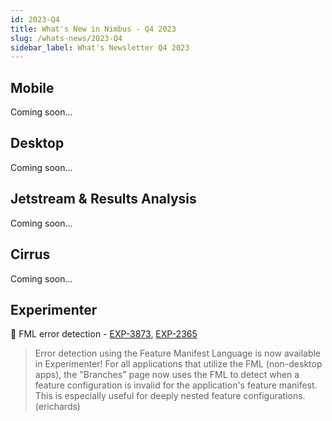 ```yaml
---
id: 2023-Q4
title: What's New in Nimbus - Q4 2023
slug: /whats-news/2023-Q4
sidebar_label: What's Newsletter Q4 2023
---
```


## Mobile 

Coming soon...

## Desktop

Coming soon...

## Jetstream & Results Analysis

Coming soon...

## Cirrus

Coming soon...

## Experimenter

🙌 FML error detection - [EXP-3873](https://mozilla-hub.atlassian.net/browse/EXP-3873), [EXP-2365](https://mozilla-hub.atlassian.net/browse/EXP-2365)

   > Error detection using the Feature Manifest Language is now available in Experimenter! For all applications that utilize the FML (non-desktop apps), the "Branches" page now uses the FML to detect when a feature configuration is invalid for the application's feature manifest. This is especially useful for deeply nested feature configurations. (erichards)
